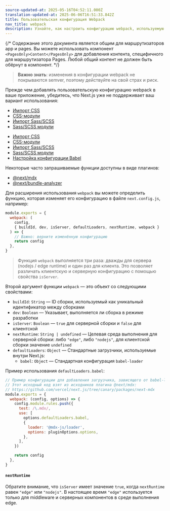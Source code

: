 ```yaml
---
source-updated-at: 2025-05-16T04:52:11.000Z
translation-updated-at: 2025-06-06T16:51:33.842Z
title: Пользовательская конфигурация Webpack
nav_title: webpack
description: Узнайте, как настроить конфигурацию webpack, используемую в Next.js
---
```


{/* Содержание этого документа является общим для маршрутизаторов app и pages. Вы можете использовать компонент `<PagesOnly>Content</PagesOnly>` для добавления контента, специфичного для маршрутизатора Pages. Любой общий контент не должен быть обёрнут в компонент. */}

> **Важно знать**: изменения в конфигурации webpack не покрываются semver, поэтому действуйте на свой страх и риск.

Прежде чем добавлять пользовательскую конфигурацию webpack в ваше приложение, убедитесь, что Next.js уже не поддерживает ваш вариант использования:

<AppOnly>

- [Импорт CSS](/docs/app/building-your-application/styling)
- [CSS-модули](/docs/app/building-your-application/styling/css-modules)
- [Импорт Sass/SCSS](/docs/app/building-your-application/styling/sass)
- [Sass/SCSS модули](/docs/app/building-your-application/styling/sass)

</AppOnly>

<PagesOnly>

- [Импорт CSS](/docs/pages/building-your-application/styling)
- [CSS-модули](/docs/pages/building-your-application/styling/css-modules)
- [Импорт Sass/SCSS](/docs/pages/building-your-application/styling/sass)
- [Sass/SCSS модули](/docs/pages/building-your-application/styling/sass)
- [Настройка конфигурации Babel](/docs/pages/building-your-application/configuring/babel)

</PagesOnly>

Некоторые часто запрашиваемые функции доступны в виде плагинов:

- [@next/mdx](https://github.com/vercel/next.js/tree/canary/packages/next-mdx)
- [@next/bundle-analyzer](https://github.com/vercel/next.js/tree/canary/packages/next-bundle-analyzer)

Для расширения использования `webpack` вы можете определить функцию, которая изменяет его конфигурацию в файле `next.config.js`, например:

```js filename="next.config.js"
module.exports = {
  webpack: (
    config,
    { buildId, dev, isServer, defaultLoaders, nextRuntime, webpack }
  ) => {
    // Важно: верните изменённую конфигурацию
    return config
  },
}
```

> Функция `webpack` выполняется три раза: дважды для сервера (nodejs / edge runtime) и один раз для клиента. Это позволяет различать клиентскую и серверную конфигурацию с помощью свойства `isServer`.

Второй аргумент функции `webpack` — это объект со следующими свойствами:

- `buildId`: `String` — ID сборки, используемый как уникальный идентификатор между сборками
- `dev`: `Boolean` — Указывает, выполняется ли сборка в режиме разработки
- `isServer`: `Boolean` — `true` для серверной сборки и `false` для клиентской
- `nextRuntime`: `String | undefined` — Целевая среда выполнения для серверной сборки: либо `"edge"`, либо `"nodejs"`, для клиентской сборки значение `undefined`
- `defaultLoaders`: `Object` — Стандартные загрузчики, используемые внутри Next.js:
  - `babel`: `Object` — Стандартная конфигурация `babel-loader`

Пример использования `defaultLoaders.babel`:

```js
// Пример конфигурации для добавления загрузчика, зависящего от babel-loader
// Этот исходный код взят из исходников плагина @next/mdx:
// https://github.com/vercel/next.js/tree/canary/packages/next-mdx
module.exports = {
  webpack: (config, options) => {
    config.module.rules.push({
      test: /\.mdx/,
      use: [
        options.defaultLoaders.babel,
        {
          loader: '@mdx-js/loader',
          options: pluginOptions.options,
        },
      ],
    })

    return config
  },
}
```

#### `nextRuntime`

Обратите внимание, что `isServer` имеет значение `true`, когда `nextRuntime` равен `"edge"` или `"nodejs"`. В настоящее время `"edge"` используется только для middleware и серверных компонентов в среде выполнения edge.